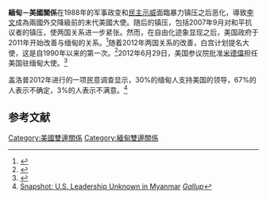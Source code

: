 {{Infobox bilateral relations|緬甸－美國|Myanmar|United States}}
'''緬甸－美國關係'''在1988年的军事政变和[[8888民主运动|民主示威]]面臨暴力镇压之后恶化，導致[[李文_(美國外交官)|李文]]成為兩國外交降級前的末代美國大使。随后的镇压，包括2007年9月对和平抗议者的镇压，使两国关系进一步紧张。然而，在自由化迹象显现之后，美国政府于2011年开始改善与缅甸的关系。<ref name="NYTimes.com">{{cite news| url=https://www.nytimes.com/2011/12/02/world/asia/us-will-relax-curbs-on-aid-to-myanmar.html | work=The New York Times|first=Steven Lee|last=Myers | title=Clinton Says U.S. Will Relax Some Curbs on Aid to Myanmar | date=December 1, 2011}}</ref>随着2012年两国关系的改善，白宫计划提名大使，这是自1990年以来的第一次。<ref>{{cite news| url=https://www.wsj.com/articles/SB10001424052702304072004577323451080077384 | work=The Wall Street Journal | first=Patrick | last=Barta | title=U.S. Forges Deeper Myanmar Ties | date=April 5, 2012}}</ref>2012年6月29日，美国参议院批准[[米德偉_(美國駐緬甸外交官)|米德偉]]担任美国驻缅甸大使。<ref name="politico1">{{cite web|agency=Associated Press |url=http://www.politico.com/news/stories/0612/78039.html |title=Myanmar ambassador confirmed |work=Politico |date=July 2, 2012 |access-date=November 10, 2012}}</ref>

盖洛普2012年进行的一项民意调查显示，30%的缅甸人支持美国的领导，67%的人表示不确定，3%的人表示不满意。<ref>[http://www.gallup.com/poll/158855/snapshot-leadership-unknown-myanmar.aspx Snapshot: U.S. Leadership Unknown in Myanmar] ''[[Gallup_(company)|Gallup]]''</ref>

== 参考文献 ==
{{reflist}}
{{美国外交}}
{{缅甸外交}}

[[Category:美國雙邊關係|Category:美國雙邊關係]]
[[Category:緬甸雙邊關係|Category:緬甸雙邊關係]]